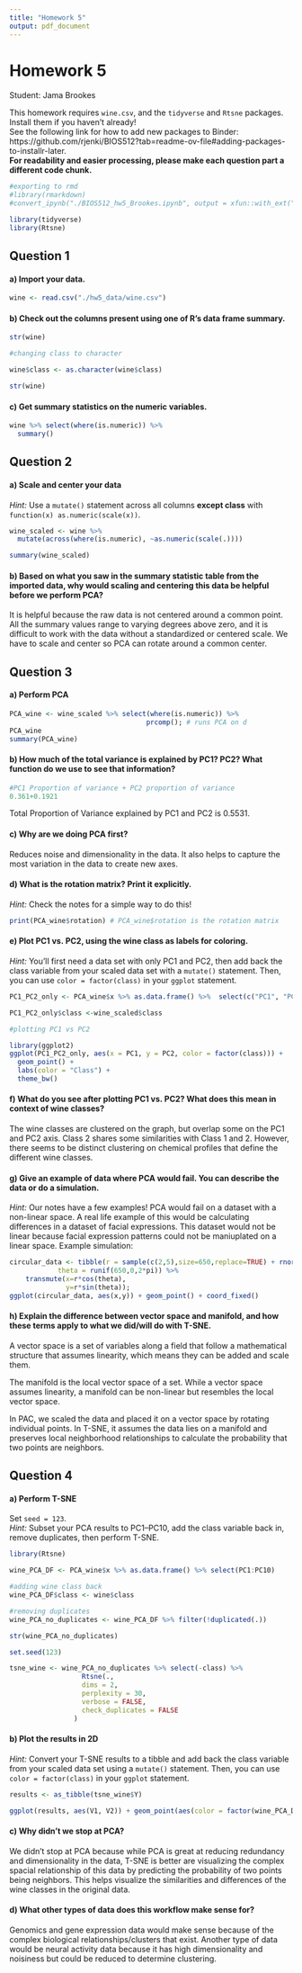 ```yaml
---
title: "Homework 5"
output: pdf_document
---
```


# Homework 5
Student: Jama Brookes

This homework requires `wine.csv`, and the `tidyverse` and `Rtsne` packages. Install them if you haven't already!  
See the following link for how to add new packages to Binder: https://github.com/rjenki/BIOS512?tab=readme-ov-file#adding-packages-to-installr-later.   
**For readability and easier processing, please make each question part a different code chunk.**

```r
#exporting to rmd
#library(rmarkdown)
#convert_ipynb("./BIOS512_hw5_Brookes.ipynb", output = xfun::with_ext("./BIOS512_HW5_Brookes.ipynb", "Rmd"))

```

```r
library(tidyverse)
library(Rtsne)
```

## Question 1  

#### a) Import your data.  
```r
wine <- read.csv("./hw5_data/wine.csv")
```

#### b) Check out the columns present using one of R's data frame summary.
```r
str(wine)

#changing class to character

wine$class <- as.character(wine$class)

str(wine)

```

#### c) Get summary statistics on the numeric variables.  
```r
wine %>% select(where(is.numeric)) %>% 
  summary()
```


## Question 2

#### a) Scale and center your data  
*Hint:* Use a `mutate()` statement across all columns **except class** with `function(x) as.numeric(scale(x))`.
```r
wine_scaled <- wine %>% 
  mutate(across(where(is.numeric), ~as.numeric(scale(.))))

summary(wine_scaled)
```


#### b) Based on what you saw in the summary statistic table from the imported data, why would scaling and centering this data be helpful before we perform PCA?

It is helpful because the raw data is not centered around a common point. All the summary values
range to varying degrees above zero, and it is difficult to work with the data
without a standardized or centered scale. We have to scale and center so PCA can rotate around
a common center.


## Question 3

#### a) Perform PCA

```r
PCA_wine <- wine_scaled %>% select(where(is.numeric)) %>% 
                                  prcomp(); # runs PCA on d
PCA_wine
summary(PCA_wine)
```


#### b) How much of the total variance is explained by PC1? PC2? What function do we use to see that information?
```r
#PC1 Proportion of variance + PC2 proportion of variance
0.361+0.1921
```

Total Proportion of Variance explained by PC1 and PC2 is 0.5531.


#### c) Why are we doing PCA first?
Reduces noise and dimensionality in the data.
It also helps to capture the most variation in the data to create new axes.

#### d) What is the rotation matrix? Print it explicitly.  
*Hint:* Check the notes for a simple way to do this!
```r

print(PCA_wine$rotation) # PCA_wine$rotation is the rotation matrix

```


#### e) Plot PC1 vs. PC2, using the wine class as labels for coloring.  
*Hint:* You'll first need a data set with only PC1 and PC2, then add back the class variable from your scaled data set with a `mutate()` statement. Then, you can use `color = factor(class)` in your `ggplot` statement.
```r
PC1_PC2_only <- PCA_wine$x %>% as.data.frame() %>%  select(c("PC1", "PC2"))

PC1_PC2_only$class <-wine_scaled$class

#plotting PC1 vs PC2

library(ggplot2)
ggplot(PC1_PC2_only, aes(x = PC1, y = PC2, color = factor(class))) +
  geom_point() +
  labs(color = "Class") +
  theme_bw()
```

#### f) What do you see after plotting PC1 vs. PC2? What does this mean in context of wine classes?
The wine classes are clustered on the graph, but overlap some on the PC1 and PC2 axis. 
Class 2 shares some similarities with Class 1 and 2. However, there seems to be
distinct clustering on chemical profiles that define the different wine classes.

#### g) Give an example of data where PCA would fail. You can describe the data or do a simulation.  
*Hint:* Our notes have a few examples!
PCA would fail on a dataset with a non-linear space. 
A real life example of this would be calculating differences in a dataset of facial expressions.
This dataset would not be linear because facial expression patterns could not be maniuplated
on a linear space.
Example simulation:

```r
circular_data <- tibble(r = sample(c(2,5),size=650,replace=TRUE) + rnorm(650,0,0.5),
            theta = runif(650,0,2*pi)) %>%
    transmute(x=r*cos(theta),
              y=r*sin(theta));
ggplot(circular_data, aes(x,y)) + geom_point() + coord_fixed()
```


#### h) Explain the difference between vector space and manifold, and how these terms apply to what we did/will do with T-SNE.
A vector space is a set of variables along a field that follow a mathematical structure that assumes linearity,
which means they can be added and scale them.

The manifold is the local vector space of a set. While a vector space assumes linearity, a manifold
can be non-linear but resembles the local vector space. 

In PAC, we scaled the data and placed it on a vector space by rotating individual points.
In T-SNE, it assumes the data lies on a manifold and preserves local neighborhood 
relationships to calculate the probability
that two points are neighbors.

## Question 4
#### a) Perform T-SNE
Set `seed = 123`.  
*Hint:* Subset your PCA results to PC1–PC10, add the class variable back in, remove duplicates, then perform T-SNE.

```r
library(Rtsne)

wine_PCA_DF <- PCA_wine$x %>% as.data.frame() %>% select(PC1:PC10)

#adding wine class back
wine_PCA_DF$class <- wine$class

#removing duplicates
wine_PCA_no_duplicates <- wine_PCA_DF %>% filter(!duplicated(.))

str(wine_PCA_no_duplicates)

set.seed(123)

tsne_wine <- wine_PCA_no_duplicates %>% select(-class) %>% 
                  Rtsne(.,
                  dims = 2,
                  perplexity = 30,
                  verbose = FALSE,
                  check_duplicates = FALSE
                )


```


#### b) Plot the results in 2D
*Hint:* Convert your T-SNE results to a tibble and add back the class variable from your scaled data set using a `mutate()` statement. Then, you can use `color = factor(class)` in your `ggplot` statement.

```r
results <- as_tibble(tsne_wine$Y)

ggplot(results, aes(V1, V2)) + geom_point(aes(color = factor(wine_PCA_DF$class)))
```


#### c) Why didn't we stop at PCA?
We didn't stop at PCA because while PCA is great at reducing redundancy and dimensionality in the data, 
T-SNE is better are visualizing the complex spacial relationship of this data by
predicting the probability of two points being neighbors. This helps visualize
the similarities and differences of the wine classes in the original data.

#### d) What other types of data does this workflow make sense for?
Genomics and gene expression data would make sense
because of the complex biological relationships/clusters that exist.
Another type of data would be neural activity data because it has
high dimensionality and noisiness but could be reduced to determine clustering.


